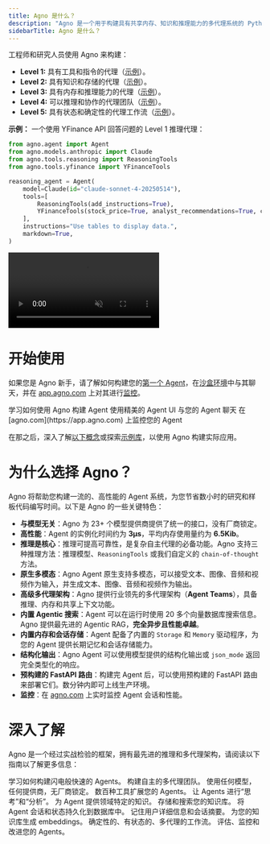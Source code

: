 ```yaml
---
title: Agno 是什么？
description: "Agno 是一个用于构建具有共享内存、知识和推理能力的多代理系统的 Python 框架。"
sidebarTitle: Agno 是什么？
---
```


工程师和研究人员使用 Agno 来构建：

- **Level 1:** 具有工具和指令的代理（[示例](/introduction/agents#level-1%3A-agents-with-tools-and-instructions)）。
- **Level 2:** 具有知识和存储的代理（[示例](/introduction/agents#level-2%3A-agents-with-knowledge-and-storage)）。
- **Level 3:** 具有内存和推理能力的代理（[示例](/introduction/agents#level-3%3A-agents-with-memory-and-reasoning)）。
- **Level 4:** 可以推理和协作的代理团队（[示例](/introduction/multi-agent-systems#level-4%3A-agent-teams-that-can-reason-and-collaborate)）。
- **Level 5:** 具有状态和确定性的代理工作流（[示例](/introduction/multi-agent-systems#level-5%3A-agentic-workflows-with-state-and-determinism)）。

**示例：** 一个使用 YFinance API 回答问题的 Level 1 推理代理：

```python Reasoning Finance Agent
from agno.agent import Agent
from agno.models.anthropic import Claude
from agno.tools.reasoning import ReasoningTools
from agno.tools.yfinance import YFinanceTools

reasoning_agent = Agent(
    model=Claude(id="claude-sonnet-4-20250514"),
    tools=[
        ReasoningTools(add_instructions=True),
        YFinanceTools(stock_price=True, analyst_recommendations=True, company_info=True, company_news=True),
    ],
    instructions="Use tables to display data.",
    markdown=True,
)
```

<Accordion title="观看推理金融代理的实际演示">
  <video
    autoPlay
    muted
    controls
    className="w-full aspect-video"
    style={{ borderRadius: "8px" }}
    src="/videos/reasoning_finance_agent.mp4"
  ></video>
</Accordion>

# 开始使用

如果您是 Agno 新手，请了解如何构建您的[第一个 Agent](/introduction/agents)，在[沙盒环境](/introduction/playground)中与其聊天，并在 [app.agno.com](https://app.agno.com) 上对其进行[监控](/introduction/monitoring)。

<CardGroup cols={3}>
  <Card
    title="你的第一个 Agent"
    icon="user-astronaut"
    iconType="duotone"
    href="/introduction/agents"
  >
    学习如何使用 Agno 构建 Agent
  </Card>
  <Card
    title="Agent 沙盒环境"
    icon="comment-dots"
    iconType="duotone"
    href="introduction/playground"
  >
    使用精美的 Agent UI 与您的 Agent 聊天
  </Card>
  <Card
    title="Agent 监控"
    icon="rocket-launch"
    iconType="duotone"
    href="introduction/monitoring"
  >
    在 [agno.com](https://app.agno.com) 上监控您的 Agent
  </Card>
</CardGroup>

在那之后，深入了解[以下概念](/introduction#dive-deeper)或探索[示例库](/examples)，以使用 Agno 构建实际应用。

# 为什么选择 Agno？

Agno 将帮助您构建一流的、高性能的 Agent 系统，为您节省数小时的研究和样板代码编写时间。以下是 Agno 的一些关键特色：

- **与模型无关**：Agno 为 23+ 个模型提供商提供了统一的接口，没有厂商锁定。
- **高性能**：Agent 的实例化时间约为 **3μs**，平均内存使用量约为 **6.5Kib**。
- **推理是核心**：推理可提高可靠性，是复杂自主代理的必备功能。Agno 支持三种推理方法：推理模型、`ReasoningTools` 或我们自定义的 `chain-of-thought` 方法。
- **原生多模态**：Agno Agent 原生支持多模态，可以接受文本、图像、音频和视频作为输入，并生成文本、图像、音频和视频作为输出。
- **高级多代理架构**：Agno 提供行业领先的多代理架构（**Agent Teams**），具备推理、内存和共享上下文功能。
- **内置 Agentic 搜索**：Agent 可以在运行时使用 20 多个向量数据库搜索信息。Agno 提供最先进的 Agentic RAG，**完全异步且性能卓越**。
- **内置内存和会话存储**：Agent 配备了内置的 `Storage` 和 `Memory` 驱动程序，为您的 Agent 提供长期记忆和会话存储能力。
- **结构化输出**：Agno Agent 可以使用模型提供的结构化输出或 `json_mode` 返回完全类型化的响应。
- **预构建的 FastAPI 路由**：构建完 Agent 后，可以使用预构建的 FastAPI 路由来部署它们。数分钟内即可上线生产环境。
- **监控**：在 [agno.com](https://app.agno.com) 上实时监控 Agent 会话和性能。

# 深入了解

Agno 是一个经过实战检验的框架，拥有最先进的推理和多代理架构，请阅读以下指南以了解更多信息：

<CardGroup cols={3}>
  <Card title="Agents" icon="user-astronaut" iconType="duotone" href="/agents">
    学习如何构建闪电般快速的 Agents。
  </Card>
  <Card title="Teams" icon="microchip" iconType="duotone" href="/teams">
    构建自主的多代理团队。
  </Card>
  <Card title="Models" icon="cube" iconType="duotone" href="/models">
    使用任何模型，任何提供商，无厂商锁定。
  </Card>
  <Card
    title="Tools"
    icon="screwdriver-wrench"
    iconType="duotone"
    href="/tools"
  >
    数百种工具扩展您的 Agents。
  </Card>
  <Card
    title="Reasoning"
    icon="brain-circuit"
    iconType="duotone"
    href="/reasoning"
  >
    让 Agents 进行“思考”和“分析”。
  </Card>
  <Card title="Knowledge" icon="server" iconType="duotone" href="/knowledge">
    为 Agent 提供领域特定的知识。
  </Card>
  <Card
    title="Vector Databases"
    icon="spider-web"
    iconType="duotone"
    href="/vectordb"
  >
    存储和搜索您的知识库。
  </Card>
  <Card title="Storage" icon="database" iconType="duotone" href="/storage">
    将 Agent 会话和状态持久化到数据库中。
  </Card>
  <Card
    title="Memory"
    icon="lightbulb"
    iconType="duotone"
    href="/agents/memory"
  >
    记住用户详细信息和会话摘要。
  </Card>
  <Card
    title="Embeddings"
    icon="network-wired"
    iconType="duotone"
    href="/embedder"
  >
    为您的知识库生成 embeddings。
  </Card>
  <Card
    title="Workflows"
    icon="diagram-project"
    iconType="duotone"
    href="/workflows"
  >
    确定性的、有状态的、多代理的工作流。
  </Card>
  <Card title="Evals" icon="shield" iconType="duotone" href="/evals">
    评估、监控和改进您的 Agents。
  </Card>
</CardGroup>